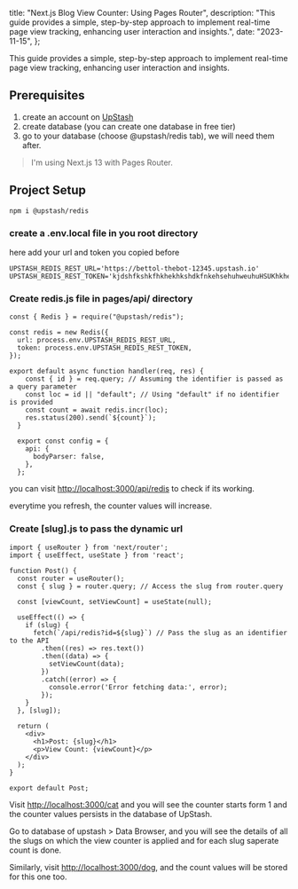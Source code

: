   title: "Next.js Blog View Counter: Using Pages Router",
  description:
    "This guide provides a simple, step-by-step approach to implement real-time page view tracking, enhancing user interaction and insights.",
  date: "2023-11-15",
};

This guide provides a simple, step-by-step approach to implement real-time page view tracking, enhancing user interaction and insights.

## Prerequisites

1. create an account on <a href="https://console.upstash.com/login" target="_blank" rel="noopener noreferrer">UpStash</a>
2. create database (you can create one database in free tier)
3. go to your database (choose @upstash/redis tab), we will need them after.

> I'm using Next.js 13 with Pages Router.

## Project Setup

```
npm i @upstash/redis
```

### create a .env.local file in you root directory

here add your url and token you copied before

```
UPSTASH_REDIS_REST_URL='https://bettol-thebot-12345.upstash.io'
UPSTASH_REDIS_REST_TOKEN='kjdshfkshkfhkhekhkshdkfnkehsehuhweuhuHSUKhkheohouishfhskdhfiufhedsfkhkheusef='
```

### Create redis.js file in pages/api/ directory

```
const { Redis } = require("@upstash/redis");

const redis = new Redis({
  url: process.env.UPSTASH_REDIS_REST_URL,
  token: process.env.UPSTASH_REDIS_REST_TOKEN,
});

export default async function handler(req, res) {
    const { id } = req.query; // Assuming the identifier is passed as a query parameter
    const loc = id || "default"; // Using "default" if no identifier is provided
    const count = await redis.incr(loc);
    res.status(200).send(`${count}`);
  }

  export const config = {
    api: {
      bodyParser: false,
    },
  };
```

you can visit <a href="http://localhost:3000/api/redis" target="_blank" rel="noopener noreferrer">http://localhost:3000/api/redis</a> to check if its working.

everytime you refresh, the counter values will increase.

### Create [slug].js to pass the dynamic url

```
import { useRouter } from 'next/router';
import { useEffect, useState } from 'react';

function Post() {
  const router = useRouter();
  const { slug } = router.query; // Access the slug from router.query

  const [viewCount, setViewCount] = useState(null);

  useEffect(() => {
    if (slug) {
      fetch(`/api/redis?id=${slug}`) // Pass the slug as an identifier to the API
        .then((res) => res.text())
        .then((data) => {
          setViewCount(data);
        })
        .catch((error) => {
          console.error('Error fetching data:', error);
        });
    }
  }, [slug]);

  return (
    <div>
      <h1>Post: {slug}</h1>
      <p>View Count: {viewCount}</p>
    </div>
  );
}

export default Post;
```

Visit <a href="http://localhost:3000/cat" target="_blank" rel="noopener noreferrer">http://localhost:3000/cat</a> and you will see the counter starts form 1 and the counter values persists in the database of UpStash.

Go to database of upstash > Data Browser, and you will see the details of all the slugs on which the view counter is applied and for each slug saperate count is done.

Similarly, visit <a href="http://localhost:3000/dog" target="_blank" rel="noopener noreferrer">http://localhost:3000/dog</a>, and the count values will be stored for this one too.
